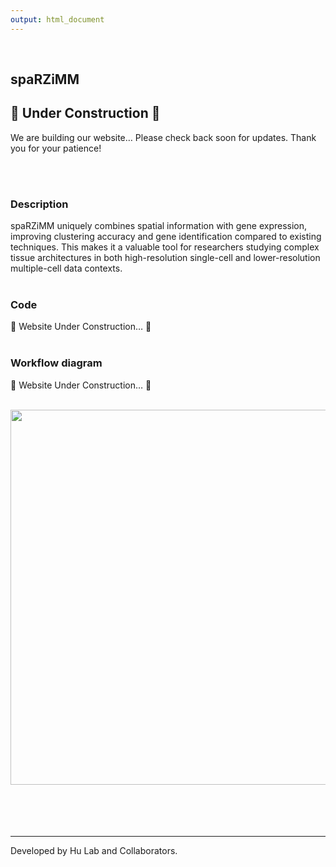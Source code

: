 ```yaml
---
output: html_document
---
```

<br>
<div align="left">
  <h2 style="font-weight: bold;">spaRZiMM</h2>
</div>

<div align="center">
  <h2>🚧 Under Construction 🚧</h2>
  <p>We are building our website... Please check back soon for updates. Thank you for your patience!</p>
</div>

<br>
<br>

<h3 style="font-weight: bold;">Description</h3>
spaRZiMM uniquely combines spatial information with gene expression, improving clustering accuracy and gene identification compared to existing techniques. This makes it a valuable tool for researchers studying complex tissue architectures in both high-resolution single-cell and lower-resolution multiple-cell data contexts.
<br>
<br>

<h3 style="font-weight: bold;">Code</h3>
🚧 Website Under Construction… 🚧
<br>
<br>

<h3 style="font-weight: bold;">Workflow diagram</h3>
🚧 Website Under Construction… 🚧
<br>
<br>

<img src="images/figure1_spaRZiMM.png" style="display: block; margin: auto; width: 600px; height: auto">
<br>
<br>
<br>
<br>


---
`[^1]:`{=markdown} Developed by Hu Lab and Collaborators.

